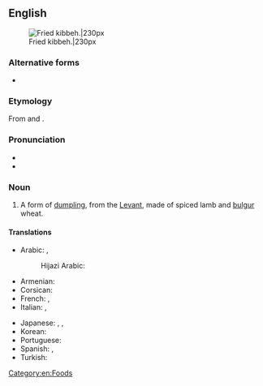 ==English==
{{wikipedia}}
[[File:Quibe frito.JPG|thumb|Fried kibbeh.|230px]]

===Alternative forms===
* {{alter|en|kibbe|kibbi|kebbeh|kubbeh}}

===Etymology===
From {{der|en|ar|كِبَّة||ball}} and {{m|ar|كُبَّة||ball}}. {{root|en|ar|ك ب ب}}

===Pronunciation===
* {{IPA|en|/ˈkɪbi/}}
* {{rhymes|en|ɪbi|s=2}}

===Noun===
{{en-noun}}

# A form of [[dumpling]], from the [[Levant]], made of spiced lamb and [[bulgur]] wheat.

====Translations====
{{trans-top|form of dumpling}}
* Arabic: {{t|ar|كِبَّة|f}}, {{t|ar|كُبَّة|f}}
*: Hijazi Arabic: {{t|acw|كُبَّة|f|tr=kubba}}
* Armenian: {{t|hy|իշլի քյուֆթա}}
* Corsican: {{t|co|quibe|m}}
* French: {{t+|fr|kebbé|m}}, {{t|fr|kibbé|m}}
* Italian: {{t|it|qubbah|f}}, {{t|it|quibe|m}}
{{trans-mid}}
* Japanese: {{t|ja|キッベ|tr=kibbe}}, {{t|ja|クッバ|tr=kubba}}, {{t|ja|クッベ|tr=kubbe}}
* Korean: {{t|ko|킵바|tr=}}
* Portuguese: {{t+|pt|quibe|m}}
* Spanish: {{t|es|quipe|m}}, {{t|es|quibbe|m}}
* Turkish: {{t+|tr|içli köfte}}
{{trans-bottom}}

[[Category:en:Foods]]